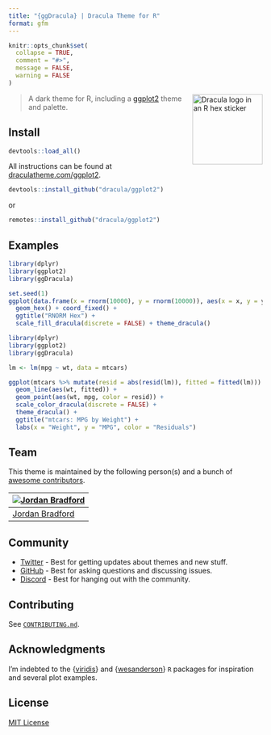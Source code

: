 ```yaml
---
title: "{ggDracula} | Dracula Theme for R"
format: gfm
---
```


<!-- README.md is rendered from README.qmd. Edit README.qmd and render to update README.md -->

```R
knitr::opts_chunk$set(
  collapse = TRUE,
  comment = "#>",
  message = FALSE,
  warning = FALSE
)
```

<img src="man/figures/logo.svg" align="right" height="139" alt="Dracula logo in an R hex sticker" />

> A dark theme for R, including a [ggplot2](https://github.com/tidyverse/ggplot2) theme and palette.

## Install

```R
devtools::load_all()
```

All instructions can be found at [draculatheme.com/ggplot2](https://draculatheme.com/ggplot2).
```R
devtools::install_github("dracula/ggplot2")
```
or
```R
remotes::install_github("dracula/ggplot2")
```

## Examples

```R
library(dplyr)
library(ggplot2)
library(ggDracula)

set.seed(1)
ggplot(data.frame(x = rnorm(10000), y = rnorm(10000)), aes(x = x, y = y)) +
  geom_hex() + coord_fixed() +
  ggtitle("RNORM Hex") +
  scale_fill_dracula(discrete = FALSE) + theme_dracula()
```


```R
library(dplyr)
library(ggplot2)
library(ggDracula)

lm <- lm(mpg ~ wt, data = mtcars)

ggplot(mtcars %>% mutate(resid = abs(resid(lm)), fitted = fitted(lm))) +
  geom_line(aes(wt, fitted)) +
  geom_point(aes(wt, mpg, color = resid)) +
  scale_color_dracula(discrete = FALSE) +
  theme_dracula() +
  ggtitle("mtcars: MPG by Weight") +
  labs(x = "Weight", y = "MPG", color = "Residuals")
```


## Team

This theme is maintained by the following person(s) and a bunch of [awesome contributors](https://github.com/dracula/ggplot2/graphs/contributors).

| [![Jordan Bradford](https://github.com/jrdnbradford.png?size=100)](https://github.com/jrdnbradford) |
| --------------------------------------------------------------------------------------------------- |
| [Jordan Bradford](https://github.com/jrdnbradford)                                                  |

## Community

- [Twitter](https://twitter.com/draculatheme) - Best for getting updates about themes and new stuff.
- [GitHub](https://github.com/dracula/dracula-theme/discussions) - Best for asking questions and discussing issues.
- [Discord](https://draculatheme.com/discord-invite) - Best for hanging out with the community.

## Contributing
See [`CONTRIBUTING.md`](/.github/CONTRIBUTING.md).

## Acknowledgments

I'm indebted to the {[viridis](https://sjmgarnier.github.io/viridis)} and {[wesanderson](https://github.com/karthik/wesanderson)} `R` packages for inspiration and several plot examples.

## License

[MIT License](./LICENSE)
